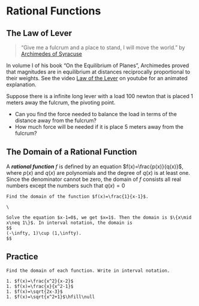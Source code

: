# Rational Functions

## The Law of Lever

::: {.rmdthink}

 > “Give me a fulcrum and a place to stand, I will move the world.” by [Archimedes of Syracuse](https://en.wikipedia.org/wiki/Archimedes#Mathematics)

 In volume I of his book "On the Equilibrium of Planes", Archimedes proved that magnitudes are in equilibrium at distances reciprocally proportional to their weights. See the video [Law of the Lever](https://youtu.be/yhrR4384SGE?t=8) on youtube for an animated explanation.

Suppose there is a infinite long lever with a load 100 newton that is placed 1 meters away the fulcrum, the pivoting point.

- Can you find the force needed to balance the load in terms of the distance away from the fulcrum?
- How much force will be needed if it is place 5 meters away from the fulcrum?

:::

## The Domain of a Rational Function

A ***rational function*** $f$ is defined by an equation $f(x)=\frac{p(x)}{q(x)}$, where $p(x)$ and $q(x)$ are polynomials and the degree of $q(x)$ is at least one. Since the denominator cannot be zero, the domain of $f$ consists all real numbers except the numbers such that $q(x)=0$

```example

Find the domain of the function $f(x)=\frac{1}{x-1}$.

```

```solution
\

Solve the equation $x-1=0$, we get $x=1$. Then the domain is $\{x\mid x\neq 1\}$. In interval notation, the domain is
$$
(-\infty, 1)\cup (1,\infty).
$$

```

\newpage

## Practice

```exercise

Find the domain of each function. Write in interval notation.

1. $f(x)=\frac{x^2}{x-2}$
1. $f(x)=\frac{x}{x^2-1}$
1. $f(x)=\sqrt{2x-3}$
1. $f(x)=\sqrt{x^2+1}$\hfill\null

```
